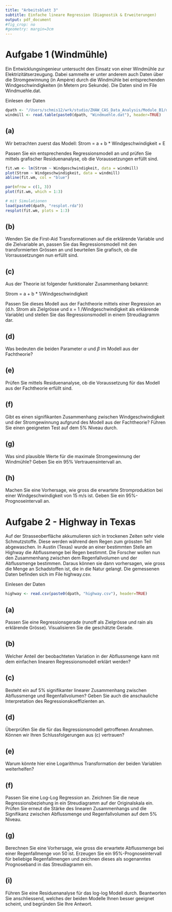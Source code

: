 ```yaml
---
title: "Arbeitsblatt 3"
subtitle: Einfache lineare Regression (Diagnostik & Erweiterungen)
output: pdf_document
#fig_crop: no
#geometry: margin=3cm
---
```



# Aufgabe 1 (Windmühle)

Ein Entwicklungsingenieur untersucht den Einsatz von einer Windmühle zur Elektrizitätserzeugung. Dabei sammelte er unter anderem auch Daten über die Stromgewinnung (in Ampère) durch die Windmühle bei entsprechenden Windgeschwindigkeiten (in Metern pro Sekunde). Die Daten sind im File Windmuehle.dat.


Einlesen der Daten

```r
dpath <- "/Users/schmis12/wrk/studio/ZHAW_CAS_Data_Analysis/Module_B1/data/"
windmill <- read.table(paste0(dpath, "Windmuehle.dat"), header=TRUE)
```

## (a)
Wir betrachten zuerst das Modell: Strom = a + b * Windgeschwindigkeit + E

Passen Sie ein entsprechendes Regressionsmodell an und prüfen Sie mittels grafischer Residuenanalyse, ob die Voraussetzungen erfüllt sind.

```r
fit.wm <- lm(Strom ~ Windgeschwindigkeit, data = windmill)
plot(Strom ~ Windgeschwindigkeit, data = windmill)
abline(fit.wm, col = "blue")
```


```r
par(mfrow = c(1, 3))
plot(fit.wm, which = 1:3)
```

```r
# mit Simulationen
load(paste0(dpath, "resplot.rda"))
resplot(fit.wm, plots = 1:3)
```


## (b)
Wenden Sie die First-Aid Transformationen auf die erklärende Variable und die Zielvariable an, passen Sie das Regressionsmodell mit den transformierten Grössen an und beurteilen Sie grafisch, ob die Vorraussetzungen nun erfüllt sind.



## (c)
Aus der Theorie ist folgender funktionaler Zusammenhang bekannt:


Strom = a + b * 1/Windgeschwindigkeit

Passen Sie dieses Modell aus der Fachtheorie mittels einer Regression an (d.h. Strom als Zielgrösse und x = 1 /Windgeschwindigkeit als erklärende Variable) und stellen Sie das Regressionsmodell in einem Streudiagramm dar.




## (d)
Was bedeuten die beiden Parameter $\alpha$ und $\beta$ im Modell aus der Fachtheorie?
  


## (e)
Prüfen Sie mittels Residuenanalyse, ob die Voraussetzung für das Modell aus der Fachtheorie erfüllt sind.




## (f)
Gibt es einen signifikanten Zusammenhang zwischen Windgeschwindigkeit und der Stromgewinnung aufgrund des Modell aus der Fachtheorie? Führen Sie einen geeigneten Test auf dem 5% Niveau durch.


## (g)
Was sind plausible Werte für die maximale Stromgewinnung der Windmühle? Geben Sie ein 95% Vertrauensintervall an.
  
  

## (h)
Machen Sie eine Vorhersage, wie gross die erwartete Stromproduktion bei einer Windgeschwindigkeit von 15 m/s ist. Geben Sie ein 95%-Prognoseintervall an.




# Aufgabe 2 - Highway in Texas

Auf der Strasseoberfläche akkumulieren sich in trockenen Zeiten sehr viele Schmutzstoffe. Diese werden während dem Regen zum grössten Teil abgewaschen. In Austin (Texas) wurde an einer bestimmten Stelle am Highway die Abflussmenge bei Regen bestimmt. Die Forscher wollen nun den Zusammenhang zwischen dem Regenfallvolumen und der Abflussmenge bestimmen. Daraus können sie dann vorhersagen, wie gross die Menge an Schadstoffen ist, die in die Natur gelangt. Die gemessenen Daten befinden sich im File highway.csv.


Einlesen der Daten


```r
highway <- read.csv(paste0(dpath, "highway.csv"), header=TRUE)
```


## (a)
Passen Sie eine Regressionsgerade (runoff als Zielgrösse und rain als erklärende Grösse). Visualisieren Sie die geschätzte Gerade.

## (b)
Welcher Anteil der beobachteten Variation in der Abflussmenge kann mit dem einfachen linearen Regressionsmodell erklärt werden?



## (c)
Besteht ein auf 5% signifikanter linearer Zusammenhang zwischen Abflussmenge und Regenfallvolumen? Geben Sie auch die anschauliche Interpretation des Regressionskoeffizienten an.


## (d)
Überprüfen Sie die für das Regressionsmodell getroffenen Annahmen. Können wir Ihren Schlussfolgerungen aus (c) vertrauen?



## (e)
Warum könnte hier eine Logarithmus Transformation der beiden Variablen weiterhelfen?



## (f)
Passen Sie eine Log-Log Regression an. Zeichnen Sie die neue Regressionsbeziehung in ein Streudiagramm auf der Originalskala ein. Prüfen Sie erneut die Stärke des linearen Zusammenhangs und die Signifikanz zwischen Abflussmenge und Regenfallvolumen auf dem 5% Niveau.



## (g)
Berechnen Sie eine Vorhersage, wie gross die erwartete Abflussmenge bei einer Regenfallmenge von 50 ist. Erzeugen Sie ein 95%-Prognoseintervall für beliebige Regenfallmengen und zeichnen dieses als sogenanntes Prognoseband in das Streudiagramm ein.



## (i)
Führen Sie eine Residuenanalyse für das log-log Modell durch. Beantworten Sie anschliessend, welches der beiden Modelle Ihnen besser geeignet scheint, und begründen Sie Ihre Antwort.
